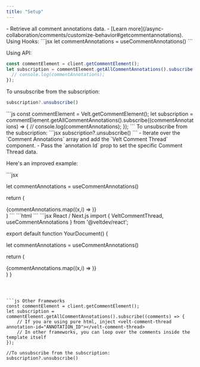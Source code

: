 ```yaml
---
title: "Setup"
---
```


<Steps titleSize="h2">

<Step title="Retrieve Comment Annotations">
- Retrieve all comment annotations data.
- [Learn more](/async-collaboration/comments/customize-behavior#getcommentannotations).

<Tabs>
<Tab title="React / Next.js">
Using Hooks:
```jsx
let commentAnnotations = useCommentAnnotations()
```

Using API:
```js
const commentElement = client.getCommentElement();
let subscription = commentElement.getAllCommentAnnotations().subscribe((commentAnnotations) => {
  // console.log(commentAnnotations);
});
```

To unsubscribe from the subscription:
```jsx
subscription?.unsubscribe()
```
</Tab>

<Tab title="Other Frameworks">
```js
const commentElement = Velt.getCommentElement();
let subscription = commentElement.getAllCommentAnnotations().subscribe((commentAnnotations) => {
  // console.log(commentAnnotations);
});
```
To unsubscribe from the subscription:
```jsx
subscription?.unsubscribe()
```
</Tab>
</Tabs>
</Step>


<Step title="Add the Velt Comment Thread component">
- Iterate over the `Comment Annotations` array and add the `Velt Comment Thread` component.
- Pass the `annotation Id` prop to set the specific Comment Thread data.


Here's an improved example:

<Tabs>
<Tab title="React / Next.js">
```jsx

let commentAnnotations = useCommentAnnotations()

return (
  <div>
    {commentAnnotations.map((x,i) => <VeltCommentThread key={i} annotationId={x.annotationId}/>)}
  </div>
)
```
</Tab>

<Tab title="Other Frameworks">
```html
<!-- 
  If you are using pure html, inject <velt-comment-thread annotation-id="ANNOTATION_ID"></velt-comment-thread>
  In other frameworks, you can loop over the comments inside the template itself
-->
<velt-comment-thread annotation-id="ANNOTATION_ID"></velt-comment-thread>
```
</Tab>
</Tabs>

</Step>

</Steps>

<RequestExample>
```jsx React / Next.js
import { VeltCommentThread, useCommentAnnotations } from '@veltdev/react';

export default function YourDocument() {

  let commentAnnotations = useCommentAnnotations()

  return (
    <div>
      {commentAnnotations.map((x,i) => <VeltCommentThread key={i} annotationId={x.annotationId}/>)}
    </div>
  )
}
```



```js Other Frameworks
const commentElement = client.getCommentElement();
let subscription = commentElement.getAllCommentAnnotations().subscribe((comments) => {
    // If you are using pure html, inject <velt-comment-thread annotation-id="ANNOTATION_ID"></velt-comment-thread>
    // In other frameworks, you can loop over the comments inside the template itself
});

//To unsubscribe from the subscription:
subscription?.unsubscribe()
```

</RequestExample>